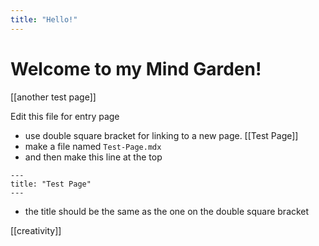 ```yaml
---
title: "Hello!"
---
```


# Welcome to my Mind Garden!

[[another test page]]

Edit this file for entry page

- use double square bracket for linking to a new page.
[[Test Page]]
- make a file named `Test-Page.mdx`
- and then make this line at the top

```
---
title: "Test Page"
---
```

- the title should be the same as the one on the double square bracket

[[creativity]]